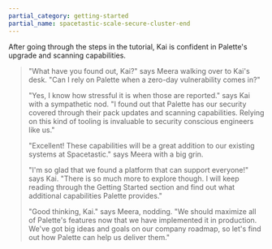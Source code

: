 ```yaml
---
partial_category: getting-started
partial_name: spacetastic-scale-secure-cluster-end
---
```


After going through the steps in the tutorial, Kai is confident in Palette's upgrade and scanning capabilities.

> "What have you found out, Kai?" says Meera walking over to Kai's desk. "Can I rely on Palette when a zero-day
> vulnerability comes in?"
>
> "Yes, I know how stressful it is when those are reported." says Kai with a sympathetic nod. "I found out that Palette
> has our security covered through their pack updates and scanning capabilities. Relying on this kind of tooling is
> invaluable to security conscious engineers like us."
>
> "Excellent! These capabilities will be a great addition to our existing systems at Spacetastic." says Meera with a big
> grin.
>
> "I'm so glad that we found a platform that can support everyone!" says Kai. "There is so much more to explore though.
> I will keep reading through the Getting Started section and find out what additional capabilities Palette provides."
>
> "Good thinking, Kai." says Meera, nodding. "We should maximize all of Palette's features now that we have implemented
> it in production. We've got big ideas and goals on our company roadmap, so let's find out how Palette can help us
> deliver them."
